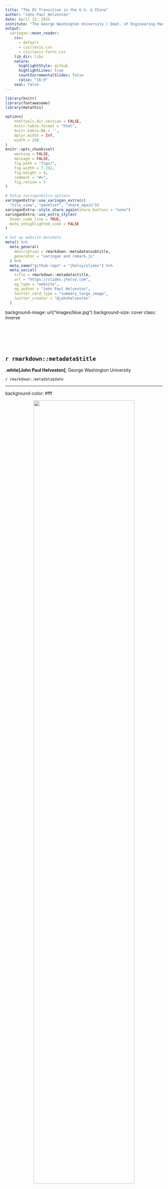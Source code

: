 ```yaml
---
title: "The EV Transition in the U.S. & China"
author: "John Paul Helveston"
date: April 23, 2025
institute: "The George Washington University | Dept. of Engineering Management and Systems Engineering"
output:
  xaringan::moon_reader:
    css:
      - default
      - css/lexis.css
      - css/lexis-fonts.css
    lib_dir: libs
    nature:
      highlightStyle: github
      highlightLines: true
      countIncrementalSlides: false
      ratio: "16:9"
    seal: false
---
```


```r
library(knitr)
library(fontawesome)
library(metathis)

options(
    htmltools.dir.version = FALSE,
    knitr.table.format = "html",
    knitr.kable.NA = '',
    dplyr.width = Inf,
    width = 250
)
knitr::opts_chunk$set(
    warning = FALSE,
    message = FALSE,
    fig.path = "figs/",
    fig.width = 7.252,
    fig.height = 4,
    comment = "#>",
    fig.retina = 3
)

# Setup xaringanExtra options
xaringanExtra::use_xaringan_extra(c(
  "tile_view", "panelset", "share_again"))
xaringanExtra::style_share_again(share_buttons = "none")
xaringanExtra::use_extra_styles(
  hover_code_line = TRUE,
  mute_unhighlighted_code = FALSE
)

# Set up website metadata
meta() %>%
  meta_general(
    description = rmarkdown::metadata$subtitle,
    generator = "xaringan and remark.js"
  ) %>%
  meta_name("github-repo" = "jhelvy/slides") %>%
  meta_social(
    title = rmarkdown::metadata$title,
    url = "https://slides.jhelvy.com",
    og_type = "website",
    og_author = "John Paul Helveston",
    twitter_card_type = "summary_large_image",
    twitter_creator = "@johnhelveston"
  )
```

background-image: url("images/blue.jpg")
background-size: cover
class: inverse

<br><br><br><br>

## `r rmarkdown::metadata$title`

**.white[John Paul Helveston]**, George Washington University

`r rmarkdown::metadata$date`

---

background-color: #fff

<center>
<img src="images/annual-sales.png" width=80%>
</center>

---

class: center
background-color: #fff

.leftcol70[

<center>
<img src="images/ev-price-slope-edit.png" width=100%>
</center>

.font70[Source: https://www.iea.org/reports/global-ev-outlook-2024/executive-summary]

]

.rightcol30[

### The EV sector has an affordability problem<br>(except in China)

]

---

class: center
background-color: #fff

## There are _very_ few affordable BEVs in the US

<center>
<img src="images/bev_percent_listings.png" width=100%>
</center>

Data pulled from >60k dealerships, 2016 to 2021. Source: marketcheck.com

---

class: center
background-color: #fff

# The US has affordable EV deserts

<center>
<img src="images/burden_map_25k.png" width=100%>
</center>

---

# Things that don't help affordability:

<br>

--

## **Tariffs** (100% tariff on imported Chinese EVs)

--

## Effectively banning the use of Chinese suppliers (inc. raw materials) in US EVs

---

## **Opportunities**

.leftcol[

## Chinese FDI into U.S.

### **Gotion batteries**: Multi-billion dollar investments in Illinois and Michigan

### Challenge: Uncertainty around Foreign Entities of Concern (FEOC) status

]

--

.rightcol[

## Technology Licensing Agreements

### **Ford-CATL**: Licensing battery technology in a Michigan plant

### Challenge: CATL was recently added to DOD's list of “Chinese military companies”

]

---

class: middle, center, inverse

# We need to stop viewing EVs as .green["environmental" technology]<br>and start viewing as<br>.yellow["essential" technology]

---

class: inverse 
background-image: url("images/blue.jpg")
background-size: cover

<br>

# Thanks!

<br>

### slides.jhelvy.com/2025-csis

.footer-large[.white[.right[

@jhelvy.bsky.social `r fa(name = "bluesky", fill = "white")`<br>
@jhelvy `r fa(name = "github", fill = "white")`<br>
jhelvy.com `r fa(name = "link", fill = "white")`<br>
jph@gwu.edu `r fa(name = "paper-plane", fill = "white")`

]]]

---

class: center, middle, inverse

# Extra Slides

---

## .center[Chinese firms dominate the EV battery _supply chain_]

<center>
<img src="images/battery-supply-chain.png" width=100%>
</center>

Cheng, Anthony L., et al. "Electric vehicle battery chemistry affects supply chain disruption vulnerabilities." _Nature Communications_ 15.1 (2024): 2143.

---

class: center

.leftcol75[

<center>
<img src="images/china-sales-may-24.png" width=100%>
</center>

]

.rightcol25[

## Chinese firms dominate China's EV market

]

.font70[https://cleantechnica.com/2024/07/02/47-plugin-vehicle-market-share-in-china-ev-sales-report/]
